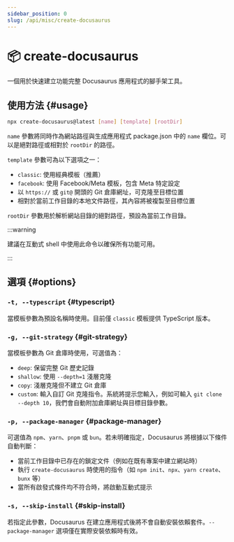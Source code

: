 ```yaml
---
sidebar_position: 0
slug: /api/misc/create-docusaurus
---
```


# 📦 create-docusaurus

一個用於快速建立功能完整 Docusaurus 應用程式的腳手架工具。

## 使用方法 {#usage}

```bash
npx create-docusaurus@latest [name] [template] [rootDir]
```

`name` 參數將同時作為網站路徑與生成應用程式 package.json 中的 `name` 欄位。可以是絕對路徑或相對於 `rootDir` 的路徑。

`template` 參數可為以下選項之一：

- `classic`: 使用經典模板（推薦）
- `facebook`: 使用 Facebook/Meta 模板，包含 Meta 特定設定
- 以 `https://` 或 `git@` 開頭的 Git 倉庫網址，可克隆至目標位置
- 相對於當前工作目錄的本地文件路徑，其內容將被複製至目標位置

`rootDir` 參數用於解析網站目錄的絕對路徑，預設為當前工作目錄。

:::warning

建議在互動式 shell 中使用此命令以確保所有功能可用。

:::

## 選項 {#options}

### `-t, --typescript` {#typescript}

當模板參數為預設名稱時使用。目前僅 `classic` 模板提供 TypeScript 版本。

### `-g, --git-strategy` {#git-strategy}

當模板參數為 Git 倉庫時使用，可選值為：

- `deep`: 保留完整 Git 歷史記錄
- `shallow`: 使用 `--depth=1` 淺層克隆
- `copy`: 淺層克隆但不建立 Git 倉庫
- `custom`: 輸入自訂 Git 克隆指令。系統將提示您輸入，例如可輸入 `git clone --depth 10`，我們會自動附加倉庫網址與目標目錄參數。

### `-p, --package-manager` {#package-manager}

可選值為 `npm`、`yarn`、`pnpm` 或 `bun`。若未明確指定，Docusaurus 將根據以下條件自動判斷：

- 當前工作目錄中已存在的鎖定文件（例如在既有專案中建立網站時）
- 執行 `create-docusaurus` 時使用的指令（如 `npm init`、`npx`、`yarn create`、`bunx` 等）
- 當所有啟發式條件均不符合時，將啟動互動式提示

### `-s, --skip-install` {#skip-install}

若指定此參數，Docusaurus 在建立應用程式後將不會自動安裝依賴套件。`--package-manager` 選項僅在實際安裝依賴時有效。